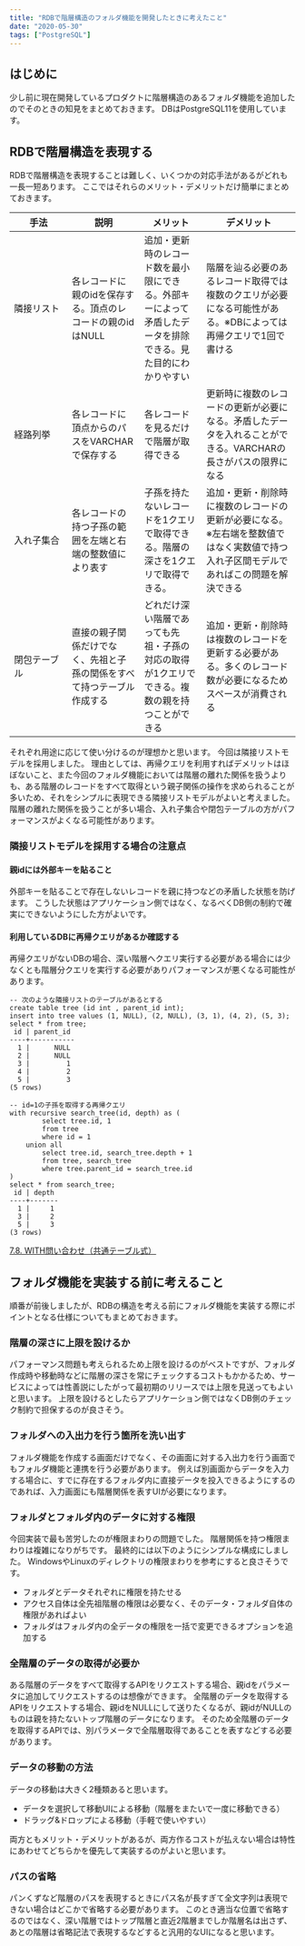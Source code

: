 ```yaml
---
title: "RDBで階層構造のフォルダ機能を開発したときに考えたこと"
date: "2020-05-30"
tags: ["PostgreSQL"]
---
```


## はじめに

少し前に現在開発しているプロダクトに階層構造のあるフォルダ機能を追加したのでそのときの知見をまとめておきます。
DBはPostgreSQL11を使用しています。

## RDBで階層構造を表現する

RDBで階層構造を表現することは難しく、いくつかの対応手法があるがどれも一長一短あります。
ここではそれらのメリット・デメリットだけ簡単にまとめておきます。

<div class="table-scroll">

|手法|説明|メリット|デメリット|
|---|---|---|---|
|隣接リスト|各レコードに親のidを保存する。頂点のレコードの親のidはNULL|追加・更新時のレコード数を最小限にできる。外部キーによって矛盾したデータを排除できる。見た目的にわかりやすい|階層を辿る必要のあるレコード取得では複数のクエリが必要になる可能性がある。※DBによっては再帰クエリで1回で書ける|
|経路列挙|各レコードに頂点からのパスをVARCHARで保存する|各レコードを見るだけで階層が取得できる|更新時に複数のレコードの更新が必要になる。矛盾したデータを入れることができる。VARCHARの長さがパスの限界になる|
|入れ子集合|各レコードの持つ子孫の範囲を左端と右端の整数値により表す|子孫を持たないレコードを1クエリで取得できる。階層の深さを1クエリで取得できる。|追加・更新・削除時に複数のレコードの更新が必要になる。※左右端を整数値ではなく実数値で持つ入れ子区間モデルであればこの問題を解決できる|
|閉包テーブル　　　　|直接の親子関係だけでなく、先祖と子孫の関係をすべて持つテーブル作成する|どれだけ深い階層であっても先祖・子孫の対応の取得が1クエリでできる。複数の親を持つことができる|追加・更新・削除時は複数のレコードを更新する必要がある。多くのレコード数が必要になるためスペースが消費される|

</div>

それぞれ用途に応じて使い分けるのが理想かと思います。
今回は隣接リストモデルを採用しました。
理由としては、再帰クエリを利用すればデメリットはほぼないこと、また今回のフォルダ機能においては階層の離れた関係を扱うよりも、ある階層のレコードをすべて取得という親子関係の操作を求められることが多いため、それをシンプルに表現できる隣接リストモデルがよいと考えました。
階層の離れた関係を扱うことが多い場合、入れ子集合や閉包テーブルの方がパフォーマンスがよくなる可能性があります。

### 隣接リストモデルを採用する場合の注意点

#### 親idには外部キーを貼ること

外部キーを貼ることで存在しないレコードを親に持つなどの矛盾した状態を防げます。
こうした状態はアプリケーション側ではなく、なるべくDB側の制約で確実にできないようにした方がよいです。

#### 利用しているDBに再帰クエリがあるか確認する

再帰クエリがないDBの場合、深い階層へクエリ実行する必要がある場合には少なくとも階層分クエリを実行する必要がありパフォーマンスが悪くなる可能性があります。

```sql:title=再帰クエリの例
-- 次のような隣接リストのテーブルがあるとする
create table tree (id int , parent_id int);
insert into tree values (1, NULL), (2, NULL), (3, 1), (4, 2), (5, 3);
select * from tree;
 id | parent_id
----+-----------
  1 |      NULL
  2 |      NULL
  3 |         1
  4 |         2
  5 |         3
(5 rows)

-- id=1の子孫を取得する再帰クエリ
with recursive search_tree(id, depth) as (
        select tree.id, 1
        from tree
        where id = 1
    union all
        select tree.id, search_tree.depth + 1
        from tree, search_tree
        where tree.parent_id = search_tree.id
)
select * from search_tree;
 id | depth
----+-------
  1 |     1
  3 |     2
  5 |     3
(3 rows)
```

[7.8. WITH問い合わせ（共通テーブル式）](https://www.postgresql.jp/document/11/html/queries-with.html)

## フォルダ機能を実装する前に考えること

順番が前後しましたが、RDBの構造を考える前にフォルダ機能を実装する際にポイントとなる仕様についてもまとめておきます。

### 階層の深さに上限を設けるか

パフォーマンス問題も考えられるため上限を設けるのがベストですが、フォルダ作成時や移動時などに階層の深さを常にチェックするコストもかかるため、サービスによっては性善説にしたがって最初期のリリースでは上限を見送ってもよいと思います。
上限を設けるとしたらアプリケーション側ではなくDB側のチェック制約で担保するのが良さそう。

### フォルダへの入出力を行う箇所を洗い出す

フォルダ機能を作成する画面だけでなく、その画面に対する入出力を行う画面でもフォルダ機能と連携を行う必要があります。
例えば別画面からデータを入力する場合に、すでに存在するフォルダ内に直接データを投入できるようにするのであれば、入力画面にも階層関係を表すUIが必要になります。

### フォルダとフォルダ内のデータに対する権限

今回実装で最も苦労したのが権限まわりの問題でした。
階層関係を持つ権限まわりは複雑になりがちです。
最終的には以下のようにシンプルな構成にしました。
WindowsやLinuxのディレクトリの権限まわりを参考にすると良さそうです。

- フォルダとデータそれぞれに権限を持たせる
- アクセス自体は全先祖階層の権限は必要なく、そのデータ・フォルダ自体の権限があればよい
- フォルダはフォルダ内の全データの権限を一括で変更できるオプションを追加する

### 全階層のデータの取得が必要か

ある階層のデータをすべて取得するAPIをリクエストする場合、親idをパラメータに追加してリクエストするのは想像ができます。
全階層のデータを取得するAPIをリクエストする場合、親idをNULLにして送りたくなるが、親idがNULLのものは親を持たないトップ階層のデータになります。
そのため全階層のデータを取得するAPIでは、別パラメータで全階層取得であることを表すなどする必要があります。

### データの移動の方法

データの移動は大きく2種類あると思います。

- データを選択して移動UIによる移動（階層をまたいで一度に移動できる）
- ドラッグ&ドロップによる移動（手軽で使いやすい）

両方ともメリット・デメリットがあるが、両方作るコストが払えない場合は特性にあわせてどちらかを優先して実装するのがよいと思います。

### パスの省略

パンくずなど階層のパスを表現するときにパス名が長すぎて全文字列は表現できない場合はどこかで省略する必要があります。
このとき適当な位置で省略するのではなく、深い階層ではトップ階層と直近2階層までしか階層名は出さず、あとの階層は省略記法で表現するなどすると汎用的なUIになると思います。
